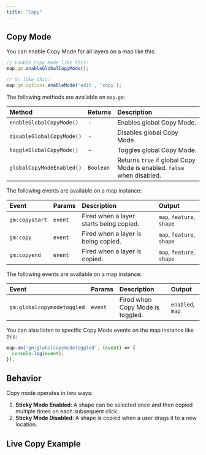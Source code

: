```yaml
---
title: "Copy"
---
```


## Copy Mode

You can enable Copy Mode for all layers on a map like this:

```js
// Enable Copy Mode like this:
map.gm.enableGlobalCopyMode();

// Or like this:
map.gm.options.enableMode('edit', 'copy');
```

The following methods are available on `map.gm`:

| Method                                                            | Returns   | Description                   |
|:------------------------------------------------------------------| :-------- | :-----------------------------|
| `enableGlobalCopyMode()`  | -         | Enables global Copy Mode.                                             |
| `disableGlobalCopyMode()` | -         | Disables global Copy Mode.                                            |
| `toggleGlobalCopyMode()`  | -         | Toggles global Copy Mode.                                             |
| `globalCopyModeEnabled()` | `Boolean` | Returns `true` if global Copy Mode is enabled. `false` when disabled. |

The following events are available on a map instance:

| Event          | Params | Description                                  | Output                    |
| :------------- | :----- | :------------------------------------------- | :-------------------------|
| `gm:copystart` | `event`| Fired when a layer starts being copied.      | `map`, `feature`, `shape` |
| `gm:copy`      | `event`| Fired when a layer is being copied.          | `map`, `feature`, `shape` |
| `gm:copyend`   | `event`| Fired when a layer is copied.                | `map`, `feature`, `shape` |

The following events are available on a map instance:

| Event                      | Params  | Description                        | Output                 |
| :------------------------- | :------ | :--------------------------------- | :--------------------- |
| `gm:globalcopymodetoggled` | `event`  | Fired when Copy Mode is toggled.  | `enabled`, `map`       |

You can also listen to specific Copy Mode events on the map instance like this:

```js
map.on('gm:globalcopymodetoggled', (event) => {
  console.log(event);
});
```

## Behavior

Copy mode operates in two ways:

1. **Sticky Mode Enabled**: A shape can be selected once and then copied multiple times on each subsequent click.
2. **Sticky Mode Disabled**: A shape is copied when a user drags it to a new location.

## Live Copy Example

<BrowserOnlyGmMap
  gmOptions={editCopyOptions}
  features={features} />
